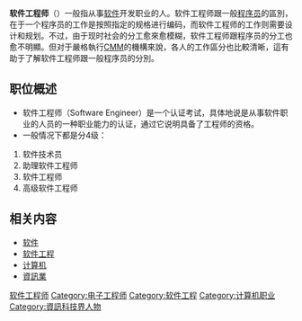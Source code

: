 {{unreferenced|time=2013-11-10T19:12:01+00:00}}
'''软件工程师'''（{{lang-en|Software Engineer}}）一般指从事[[计算机软件|软件]]开发职业的人。软件工程师跟一般[[程序员|程序员]]的區別，在于一个程序员的工作是按照指定的规格进行编码，而软件工程师的工作则需要设计和规划。不过，由于现时社会的分工愈來愈模糊，软件工程师跟程序员的分工也愈不明顯。但对于嚴格執行[[能力成熟度模型|CMM]]的機構來說，各人的工作區分也比較清晰，這有助于了解软件工程师跟一般程序员的分別。

== 职位概述 ==
* 软件工程师（Software Engineer）是一个认证考试，具体地说是从事软件职业的人员的一种职业能力的认证，通过它说明具备了工程师的资格。 
* 一般情况下都是分4级： 
 
#  软件技术员 　　
#  助理软件工程师 　
#  软件工程师 　　
#  高级软件工程师 　　

==相关内容==
*[[计算机软件|软件]]
*[[软件工程|软件工程]]
*[[计算机|计算机]]
*[[資訊業|資訊業]]
{{Job-stub}}

[[Category:软件工程师|]]
[[Category:电子工程师|Category:电子工程师]]
[[Category:软件工程|Category:软件工程]]
[[Category:计算机职业|Category:计算机职业]]
[[Category:資訊科技界人物|Category:資訊科技界人物]]